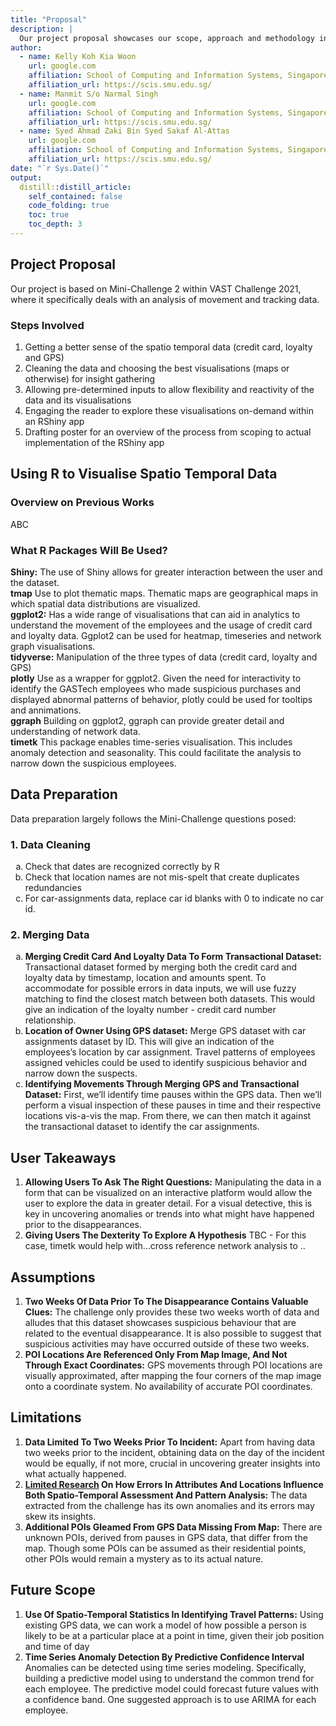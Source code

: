 ```yaml
---
title: "Proposal"
description: |
  Our project proposal showcases our scope, approach and methodology in tackling Mini-Challenge 2 of VAST Challenge 2021
author:
  - name: Kelly Koh Kia Woon
    url: google.com
    affiliation: School of Computing and Information Systems, Singapore Management University
    affiliation_url: https://scis.smu.edu.sg/
  - name: Manmit S/o Narmal Singh 
    url: google.com
    affiliation: School of Computing and Information Systems, Singapore Management University
    affiliation_url: https://scis.smu.edu.sg/
  - name: Syed Ahmad Zaki Bin Syed Sakaf Al-Attas 
    url: google.com
    affiliation: School of Computing and Information Systems, Singapore Management University
    affiliation_url: https://scis.smu.edu.sg/
date: "`r Sys.Date()`"
output: 
  distill::distill_article:
    self_contained: false
    code_folding: true
    toc: true
    toc_depth: 3
---
```


## Project Proposal  
Our project is based on Mini-Challenge 2 within VAST Challenge 2021, where it specifically deals with an analysis of movement and tracking data.  

### Steps Involved   
1.	Getting a better sense of the spatio temporal data (credit card, loyalty and GPS)
2.	Cleaning the data and choosing the best visualisations (maps or otherwise) for insight gathering
3.	Allowing pre-determined inputs to allow flexibility and reactivity of the data and its visualisations
4.	Engaging the reader to explore these visualisations on-demand within an RShiny app
5.	Drafting poster for an overview of the process from scoping to actual implementation of the RShiny app

## Using R to Visualise Spatio Temporal Data
### Overview on Previous Works
ABC

### What R Packages Will Be Used?
**Shiny:** The use of Shiny allows for greater interaction between the user and the dataset.  
**tmap** Use to plot thematic maps. Thematic maps are geographical maps in which spatial data distributions are visualized.   
**ggplot2:** Has a wide range of visualisations that can aid in analytics to understand the movement of the employees and the usage of credit card and loyalty data. Ggplot2 can be used for heatmap, timeseries and network graph visualisations.  
**tidyverse:** Manipulation of the three types of data (credit card, loyalty and GPS)   
**plotly** Use as a wrapper for ggplot2. Given the need for interactivity to identify the GASTech employees who made suspicious purchases and displayed abnormal patterns of behavior, plotly could be used for tooltips and annimations.  
**ggraph** Building on ggplot2, ggraph can provide greater detail and understanding of network data.  
**timetk** This package enables time-series visualisation. This includes anomaly detection and seasonality. This could facilitate the analysis to narrow down the suspicious employees.  


## Data Preparation  
Data preparation largely follows the Mini-Challenge questions posed:  

### 1. Data Cleaning
a. Check that dates are recognized correctly by R  
b. Check that location names are not mis-spelt that create duplicates redundancies  
c. For car-assignments data, replace car id blanks with 0 to indicate no car id.  

### 2. Merging Data
a. **Merging Credit Card And Loyalty Data To Form Transactional Dataset:** Transactional dataset formed by merging both the credit card and loyalty data by timestamp, location and amounts spent. To accommodate for possible errors in data inputs, we will use fuzzy matching to find the closest match between both datasets. This would give an indication of the loyalty number - credit card number relationship.
b. **Location of Owner Using GPS dataset:** Merge GPS dataset with car assignments dataset by ID.  This will give an indication of the employees's location by car assignment. Travel patterns of employees assigned vehicles could be used to identify suspicious behavior and narrow down the suspects. 
c. **Identifying Movements Through Merging GPS and Transactional Dataset:** First, we'll identify time pauses within the GPS data. Then we'll perform a visual inspection of these pauses in time and their respective locations vis-a-vis the map. From there, we can then match it against the transactional dataset to identify the car assignments.



## User Takeaways  
1.	**Allowing Users To Ask The Right Questions:** Manipulating the data in a form that can be visualized on an interactive platform would allow the user to explore the data in greater detail. For a visual detective, this is key in uncovering anomalies or trends into what might have happened prior to the disappearances.  
2.	**Giving Users The Dexterity To Explore A Hypothesis** TBC - For this case, timetk would help with...cross reference network analysis to .. 

## Assumptions  
1.	**Two Weeks Of Data Prior To The Disappearance Contains Valuable Clues:** The challenge only provides these two weeks worth of data and alludes that this dataset showcases suspicious behaviour that are related to the eventual disappearance. It is also possible to suggest that suspicious activities may have occurred outside of these two weeks.  
2.	**POI Locations Are Referenced Only From Map Image, And Not Through Exact Coordinates:** GPS movements through POI locations are visually approximated, after mapping the four corners of the map image onto a coordinate system. No availability of accurate POI coordinates.  

## Limitations  
1.	**Data Limited To Two Weeks Prior To Incident:** Apart from having data two weeks prior to the incident, obtaining data on the day of the incident would be equally, if not more, crucial in uncovering greater insights into what actually happened.  
2.	**[Limited Research](https://www-sciencedirect-com.libproxy.smu.edu.sg/science/article/pii/S1877584510000407) On How Errors In Attributes And Locations Influence Both Spatio-Temporal Assessment And Pattern Analysis:** The data extracted from the challenge has its own anomalies and its errors may skew its insights.   
3.  **Additional POIs Gleamed From GPS Data Missing From Map:** There are unknown POIs, derived from pauses in GPS data, that differ from the map. Though some POIs can be assumed as their residential points, other POIs would remain a mystery as to its actual nature.  

## Future Scope  
1. **Use Of Spatio-Temporal Statistics In Identifying Travel Patterns:** Using existing GPS data, we can work a model of how possible a person is likely to be at a particular place at a point in time, given their job position and time of day
2. **Time Series Anomaly Detection By Predictive Confidence Interval** Anomalies can be detected using time series modeling. Specifically, building a predictive model using to understand the common trend for each employee. The predictive model could forecast future values with a confidence band. One suggested approach is to use ARIMA for each employee.